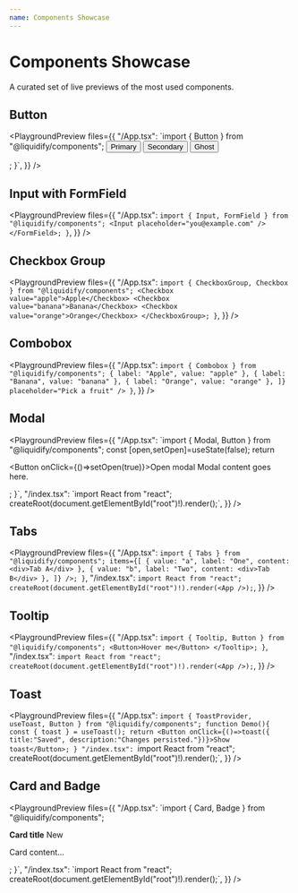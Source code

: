 ```yaml
---
name: Components Showcase
---
```



# Components Showcase

A curated set of live previews of the most used components.

## Button

<PlaygroundPreview
  files={{
    "/App.tsx": `import { Button } from "@liquidify/components";
  <Button variant="primary">Primary</Button>
  <Button variant="secondary">Secondary</Button>
  <Button variant="ghost">Ghost</Button>
</div>; }`,
  }}
/>

## Input with FormField

<PlaygroundPreview
  files={{
    "/App.tsx": `import { Input, FormField } from "@liquidify/components";
  <Input placeholder="you@example.com" />
</FormField>; }`,
  }}
/>

## Checkbox Group

<PlaygroundPreview
  files={{
    "/App.tsx": `import { CheckboxGroup, Checkbox } from "@liquidify/components";
  <Checkbox value="apple">Apple</Checkbox>
  <Checkbox value="banana">Banana</Checkbox>
  <Checkbox value="orange">Orange</Checkbox>
</CheckboxGroup>; }`,
  }}
/>

## Combobox

<PlaygroundPreview
  files={{
    "/App.tsx": `import { Combobox } from "@liquidify/components";
  { label: "Apple", value: "apple" },
  { label: "Banana", value: "banana" },
  { label: "Orange", value: "orange" },
]} placeholder="Pick a fruit" /> }`,
  }}
/>

## Modal

<PlaygroundPreview
  files={{
    "/App.tsx": `import { Modal, Button } from "@liquidify/components";
  const [open,setOpen]=useState(false);
  return <div>
    <Button onClick={()=>setOpen(true)}>Open modal</Button>
    <Modal open={open} onOpenChange={setOpen} title="Hello">
      Modal content goes here.
    </Modal>
  </div>;
}`,
    "/index.tsx": `import React from "react";
createRoot(document.getElementById("root")!).render(<App />);`,
  }}
/>

## Tabs

<PlaygroundPreview
  files={{
    "/App.tsx": `import { Tabs } from "@liquidify/components";
  items={[
    { value: "a", label: "One", content: <div>Tab A</div> },
    { value: "b", label: "Two", content: <div>Tab B</div> },
  ]}
/>; }`,
    "/index.tsx": `import React from "react";
createRoot(document.getElementById("root")!).render(<App />);`,
  }}
/>

## Tooltip

<PlaygroundPreview
  files={{
    "/App.tsx": `import { Tooltip, Button } from "@liquidify/components";
  <Button>Hover me</Button>
</Tooltip>; }`,
    "/index.tsx": `import React from "react";
createRoot(document.getElementById("root")!).render(<App />);`,
  }}
/>

## Toast

<PlaygroundPreview
  files={{
    "/App.tsx": `import { ToastProvider, useToast, Button } from "@liquidify/components";
function Demo(){
  const { toast } = useToast();
  return <Button onClick={()=>toast({ title:"Saved", description:"Changes persisted."})}>Show toast</Button>;
}
    "/index.tsx": `import React from "react";
createRoot(document.getElementById("root")!).render(<App />);`,
  }}
/>

## Card and Badge

<PlaygroundPreview
  files={{
    "/App.tsx": `import { Card, Badge } from "@liquidify/components";
  <div style={{display:'flex',justifyContent:'space-between',alignItems:'center'}}>
    <strong>Card title</strong>
    <Badge color="green">New</Badge>
  </div>
  <p>Card content…</p>
</Card>; }`,
    "/index.tsx": `import React from "react";
createRoot(document.getElementById("root")!).render(<App />);`,
  }}
/>
